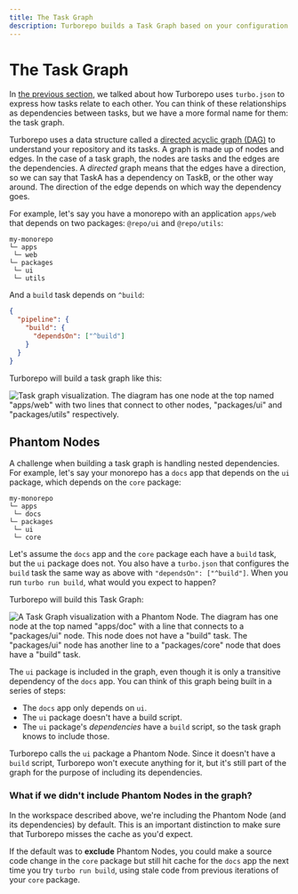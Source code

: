 ```yaml
---
title: The Task Graph
description: Turborepo builds a Task Graph based on your configuration and repository structure.
---
```


# The Task Graph

In [the previous section][3], we talked about how Turborepo uses `turbo.json` to express
how tasks relate to each other. You can think of these relationships as dependencies between
tasks, but we have a more formal name for them: the task graph.

Turborepo uses a data structure called a [directed acyclic graph (DAG)][1] to
understand your repository and its tasks. A graph is made up of nodes and edges.
In the case of a task graph, the nodes are tasks and the edges are the dependencies.
A _directed_ graph means that the edges have a direction, so we can say that
TaskA has a dependency on TaskB, or the other way around. The direction of the edge
depends on which way the dependency goes.

For example, let's say you have a monorepo with an application `apps/web` that depends on two
packages: `@repo/ui` and `@repo/utils`:

```
my-monorepo
└─ apps
 └─ web
└─ packages
 └─ ui
 └─ utils
```

And a `build` task depends on `^build`:

```json
{
  "pipeline": {
    "build": {
      "dependsOn": ["^build"]
    }
  }
}
```

Turborepo will build a task graph like this:

![Task graph visualization. The diagram has one node at the top named "apps/web" with two lines that connect to other nodes, "packages/ui" and "packages/utils" respectively.](/images/docs/simple-task-graph.png)

## Phantom Nodes

A challenge when building a task graph is handling nested dependencies. For
example, let's say your monorepo has a `docs` app that depends on the `ui`
package, which depends on the `core` package:

```
my-monorepo
└─ apps
 └─ docs
└─ packages
 └─ ui
 └─ core
```

Let's assume the `docs` app and the `core` package each have a `build` task, but
the `ui` package does not. You also have a `turbo.json` that configures the
`build` task the same way as above with `"dependsOn": ["^build"]`. When you run
`turbo run build`, what would you expect to happen?

Turborepo will build this Task Graph:

![A Task Graph visualization with a Phantom Node. The diagram has one node at the top named "apps/doc" with a line that connects to a "packages/ui" node. This node does not have a "build" task. The "packages/ui" node has another line to a "packages/core" node that does have a "build" task.](/images/docs/phantom-nodes.png)

The `ui` package is included in the graph, even though it is only a
transitive dependency of the `docs` app. You can think of this graph being built in a series of steps:

- The `docs` app only depends on `ui`.
- The `ui` package doesn't have a build script.
- The `ui` package's _dependencies_ have a `build` script, so the task graph knows to include those.

Turborepo calls the `ui` package a Phantom Node. Since it doesn't have a `build`
script, Turborepo won't execute anything for it, but it's still part of the
graph for the purpose of including its dependencies.

### What if we didn't include Phantom Nodes in the graph?

In the workspace described above, we're including the Phantom Node (and its
dependencies) by default. This is an important distinction to make sure that
Turborepo misses the cache as you'd expect.

If the default was to **exclude** Phantom Nodes, you could make a source code
change in the `core` package but still hit cache for the `docs` app the next
time you try `turbo run build`, using stale code from previous iterations of
your `core` package.

[1]: https://en.wikipedia.org/wiki/Directed_acyclic_graph
[2]: https://vercel.com/blog/how-to-scale-a-large-codebase
[3]: /repo/docs/core-concepts/task-dependencies
